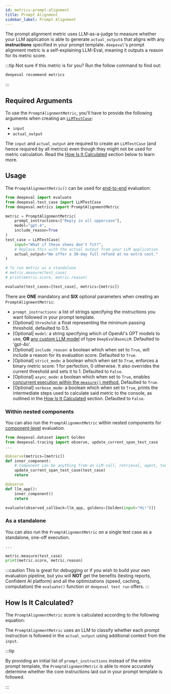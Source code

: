 ```yaml
---
id: metrics-prompt-alignment
title: Prompt Alignment
sidebar_label: Prompt Alignment
---
```


<head>
  <link
    rel="canonical"
    href="https://deepeval.com/docs/metrics-prompt-alignment"
  />
</head>


<MetricTagsDisplayer referenceless={true} />

The prompt alignment metric uses LLM-as-a-judge to measure whether your LLM application is able to generate `actual_output`s that aligns with any **instructions** specified in your prompt template. `deepeval`'s prompt alignment metric is a self-explaining LLM-Eval, meaning it outputs a reason for its metric score.

:::tip
Not sure if this metric is for you? Run the follow command to find out:

```bash
deepeval recommend metrics
```

:::

## Required Arguments

To use the `PromptAlignmentMetric`, you'll have to provide the following arguments when creating an [`LLMTestCase`](/docs/evaluation-test-cases#llm-test-case):

- `input`
- `actual_output`

The `input` and `actual_output` are required to create an `LLMTestCase` (and hence required by all metrics) even though they might not be used for metric calculation. Read the [How Is It Calculated](#how-is-it-calculated) section below to learn more.

## Usage

The `PromptAlignmentMetric()` can be used for [end-to-end](/docs/evaluation-end-to-end-llm-evals) evaluation:

```python
from deepeval import evaluate
from deepeval.test_case import LLMTestCase
from deepeval.metrics import PromptAlignmentMetric

metric = PromptAlignmentMetric(
    prompt_instructions=["Reply in all uppercase"],
    model="gpt-4",
    include_reason=True
)
test_case = LLMTestCase(
    input="What if these shoes don't fit?",
    # Replace this with the actual output from your LLM application
    actual_output="We offer a 30-day full refund at no extra cost."
)

# To run metric as a standalone
# metric.measure(test_case)
# print(metric.score, metric.reason)

evaluate(test_cases=[test_case], metrics=[metric])
```

There are **ONE** mandatory and **SIX** optional parameters when creating an `PromptAlignmentMetric`:

- `prompt_instructions`: a list of strings specifying the instructions you want followed in your prompt template.
- [Optional] `threshold`: a float representing the minimum passing threshold, defaulted to 0.5.
- [Optional] `model`: a string specifying which of OpenAI's GPT models to use, **OR** [any custom LLM model](/docs/metrics-introduction#using-a-custom-llm) of type `DeepEvalBaseLLM`. Defaulted to 'gpt-4o'.
- [Optional] `include_reason`: a boolean which when set to `True`, will include a reason for its evaluation score. Defaulted to `True`.
- [Optional] `strict_mode`: a boolean which when set to `True`, enforces a binary metric score: 1 for perfection, 0 otherwise. It also overrides the current threshold and sets it to 1. Defaulted to `False`.
- [Optional] `async_mode`: a boolean which when set to `True`, enables [concurrent execution within the `measure()` method.](/docs/metrics-introduction#measuring-a-metric-in-async) Defaulted to `True`.
- [Optional] `verbose_mode`: a boolean which when set to `True`, prints the intermediate steps used to calculate said metric to the console, as outlined in the [How Is It Calculated](#how-is-it-calculated) section. Defaulted to `False`.

### Within nested components

You can also run the `PromptAlignmentMetric` within nested components for [component-level](/docs/evaluation-component-level-llm-evals) evaluation.

```python
from deepeval.dataset import Golden
from deepeval.tracing import observe, update_current_span_test_case
...

@observe(metrics=[metric])
def inner_component:
    # Component can be anything from an LLM call, retrieval, agent, tool use, etc.
    update_current_span_test_case(test_case)
    return

@observe
def llm_app():
    inner_component()
    return

evaluate(observed_callback=llm_app, goldens=[Golden(input="Hi!")])
```

### As a standalone

You can also run the `PromptAlignmentMetric` on a single test case as a standalone, one-off execution.

```python
...

metric.measure(test_case)
print(metric.score, metric.reason)
```

:::caution
This is great for debugging or if you wish to build your own evaluation pipeline, but you will **NOT** get the benefits (testing reports, Confident AI platform) and all the optimizations (speed, caching, computation) the `evaluate()` function or `deepeval test run` offers.
:::

## How Is It Calculated?

The `PromptAlignmentMetric` score is calculated according to the following equation:

<Equation formula="\text{Prompt Alignment} = \frac{\text{Number of Instructions Followed}}{\text{Total Number of Instructions}}" />

The `PromptAlignmentMetric` uses an LLM to classify whether each prompt instruction is followed in the `actual_output` using additional context from the `input`.

:::tip

By providing an initial list of `prompt_instructions` instead of the entire prompt template, the `PromptAlignmentMetric` is able to more accurately determine whether the core instructions laid out in your prompt template is followed.

:::
